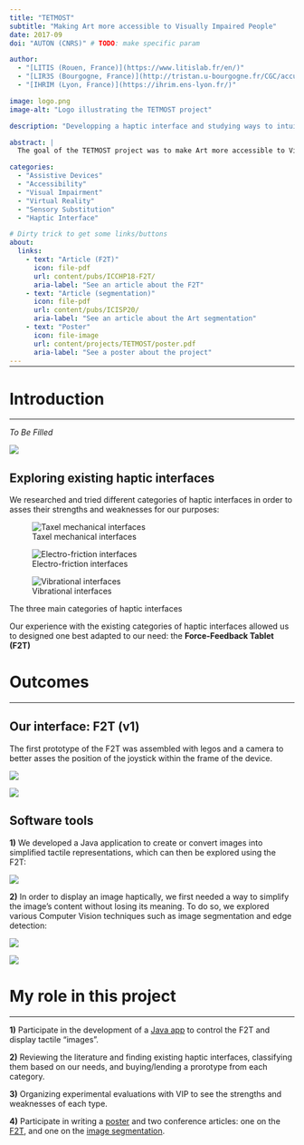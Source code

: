 ```yaml
---
title: "TETMOST"
subtitle: "Making Art more accessible to Visually Impaired People"
date: 2017-09
doi: "AUTON (CNRS)" # TODO: make specific param

author:
  - "[LITIS (Rouen, France)](https://www.litislab.fr/en/)"
  - "[LIR3S (Bourgogne, France)](http://tristan.u-bourgogne.fr/CGC/accueil/CGCAccueil.htm)"
  - "[IHRIM (Lyon, France)](https://ihrim.ens-lyon.fr/)"

image: logo.png
image-alt: "Logo illustrating the TETMOST project"

description: "Developping a haptic interface and studying ways to intuitively represent images and Art pieces haptically for Visually Impaired People."

abstract: |
  The goal of the TETMOST project was to make Art more accessible to Visually Impaired People. The project had two main axes: (1) researching and experimenting to find the most intuitive way to transcode an image into haptic sensations whilst retaining its original meaning and peculiarities, and (2) developping a novel haptic interface allowing VIP to explore images with their fingers.

categories:
  - "Assistive Devices"
  - "Accessibility"
  - "Visual Impairment"
  - "Virtual Reality"
  - "Sensory Substitution"
  - "Haptic Interface"

# Dirty trick to get some links/buttons
about:
  links:
    - text: "Article (F2T)"
      icon: file-pdf
      url: content/pubs/ICCHP18-F2T/
      aria-label: "See an article about the F2T"
    - text: "Article (segmentation)"
      icon: file-pdf
      url: content/pubs/ICISP20/
      aria-label: "See an article about the Art segmentation"
    - text: "Poster"
      icon: file-image
      url: content/projects/TETMOST/poster.pdf
      aria-label: "See a poster about the project"
---
```


<hr style="margin-bottom: 30px; margin-top: -12px">

# Introduction
***

<!--# TODO: summary -->

*To Be Filled*

![](schema.png){fig-alt="Schema illustrating the objectives of the TETMOST project"}

## Exploring existing haptic interfaces

We researched and tried different categories of haptic interfaces in order to asses their strengths and weaknesses for our purposes:

:::{#fig-device-types layout='[32,34,34]' layout-valign="center"}

![Taxel mechanical interfaces](taxels.png){#fig-taxel fig-alt="Photo of the StimTACT interface"}

![Electro-friction interfaces](friction.png){#fig-elec fig-alt="Photo of the Hap2U interface"}

![Vibrational interfaces](gloves.png){#fig-vibro fig-alt="Photo of the vibrotactile gloves"}

The three main categories of haptic interfaces

:::

Our experience with the existing categories of haptic interfaces allowed us to designed one best adapted to our need: the **Force-Feedback Tablet (F2T)**


# Outcomes
***

## Our interface: F2T (v1)

The first prototype of the F2T was assembled with legos and a camera to better asses the position of the joystick within the frame of the device.

:::{layout='[46,54]' layout-valign="center"}

![](F2T-v1.jpg){fig-alt="Photo of the first prototype of the F2T device"}

![](F2T-explanation.png){fig-alt="Schema explaining the F2T interface"}

:::

## Software tools

**1)** We developed a Java application to create or convert images into simplified tactile representations, which can then be explored using the F2T:

![](F2T-interface.png){fig-alt="Screenshot of the F2T control interface"}

**2)** In order to display an image haptically, we first needed a way to simplify the image's content without losing its meaning. To do so, we explored various Computer Vision techniques such as image segmentation and edge detection:

:::{layout='[48,52]'}

![](art.png){fig-alt="Antique drawing of a horse passed through an edge-detection algorithm to remove unneeded details"}

![](art2.png){fig-alt="Antique painting of a woman carrying a milk jug, passed through another type of edge-detection algorithm to remove unneeded details"}

:::

# My role in this project
***

**1)** Participate in the development of a [Java app](https://github.com/ma-riviere/F2T-interface) to control the F2T and display tactile "images".

**2)** Reviewing the literature and finding existing haptic interfaces, classifying them based on our needs, and buying/lending a prorotype from each category.

**3)** Organizing experimental evaluations with VIP to see the strengths and weaknesses of each type.

**4)** Participate in writing a [poster](poster.pdf) and two conference articles: one on the [F2T](/content/pubs/ICCHP18-F2T/), and one on the [image segmentation](/content/pubs/ICISP20/).